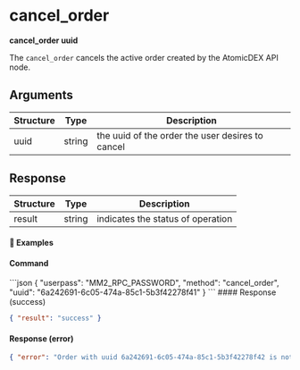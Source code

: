 
# cancel\_order

**cancel\_order uuid**

The `cancel_order` cancels the active order created by the AtomicDEX API node.

## Arguments

| Structure | Type   | Description                                      |
| --------- | ------ | ------------------------------------------------ |
| uuid      | string | the uuid of the order the user desires to cancel |

## Response

| Structure | Type   | Description                       |
| --------- | ------ | --------------------------------- |
| result    | string | indicates the status of operation |

#### 📌 Examples

#### Command

<CodeGroup title="" tag="POST" label="cancel_order" mm2MethodDecorate="true">
  ```json
  {
    "userpass": "MM2_RPC_PASSWORD",
    "method": "cancel_order",
    "uuid": "6a242691-6c05-474a-85c1-5b3f42278f41"
  }
  ```
</CodeGroup>

<CollapsibleSection expandedText="Hide Response" collapsedText="Show Response">
  #### Response (success)

  ```json
  { "result": "success" }
  ```

  #### Response (error)

  ```json
  { "error": "Order with uuid 6a242691-6c05-474a-85c1-5b3f42278f42 is not found" }
  ```
</CollapsibleSection>
